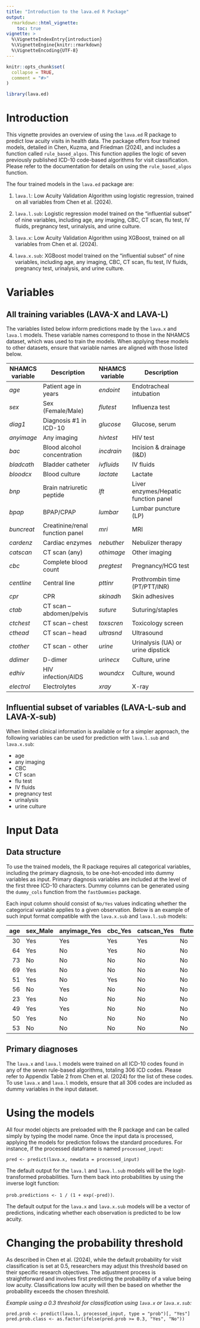 ```yaml
---
title: "Introduction to the lava.ed R Package"
output: 
  rmarkdown::html_vignette:
    toc: true
vignette: >
  %\VignetteIndexEntry{introduction}
  %\VignetteEngine{knitr::rmarkdown}
  %\VignetteEncoding{UTF-8}
---
```


```r
knitr::opts_chunk$set(
  collapse = TRUE,
  comment = "#>"
)
```

```r
library(lava.ed)
```

# Introduction
This vignette provides an overview of using the `lava.ed` R package to predict low acuity visits in health data. The package offers four trained models, detailed in Chen, Kuzma, and Friedman (2024), and includes a function called `rule_based_algos`. This function applies the logic of seven previously published ICD-10 code-based algorithms for visit classification. Please refer to the documentation for details on using the `rule_based_algos` function.

The four trained models in the `lava.ed` package are:

1. `lava.l`: Low Acuity Validation Algorithm using logistic regression, trained on all variables from Chen et al. (2024). 
2. `lava.l.sub`: Logistic regression model trained on the "influential subset" of nine variables, including age, any imaging, CBC, CT scan, flu test, IV fluids, pregnancy test, urinalysis, and urine culture.

3. `lava.x`: Low Acuity Validation Algorithm using XGBoost, trained on all variables from Chen et al. (2024). 
4. `lava.x.sub`: XGBoost model trained on the "influential subset" of nine variables, including age, any imaging, CBC, CT scan, flu test, IV fluids, pregnancy test, urinalysis, and urine culture.


# Variables

## All training variables (LAVA-X and LAVA-L)
The variables listed below inform predictions made by the `lava.x` and `lava.l` models. These variable names correspond to those in the NHAMCS dataset, which was used to train the models. When applying these models to other datasets, ensure that variable names are aligned with those listed below.

| NHAMCS variable | Description                     | NHAMCS variable | Description                          |
| --------------- | ------------------------------- | --------------- | ------------------------------------ |
| _age_           | Patient age in years            | _endoint_       | Endotracheal intubation              |
| _sex_           | Sex (Female/Male)               | _flutest_       | Influenza test                       |
| _diag1_         | Diagnosis #1 in ICD-10          | _glucose_       | Glucose, serum                       |
| _anyimage_      | Any imaging                     | _hivtest_       | HIV test                             |
| _bac_           | Blood alcohol concentration     | _incdrain_      | Incision & drainage (I&D)            |
| _bladcath_      | Bladder catheter                | _ivfluids_      | IV fluids                            |
| _bloodcx_       | Blood culture                   | _lactate_       | Lactate                              |
| _bnp_           | Brain natriuretic peptide       | _lft_           | Liver enzymes/Hepatic function panel |
| _bpap_          | BPAP/CPAP                       | _lumbar_        | Lumbar puncture (LP)                 |
| _buncreat_      | Creatinine/renal function panel | _mri_           | MRI                                  |
| _cardenz_       | Cardiac enzymes                 | _nebuther_      | Nebulizer therapy                    |
| _catscan_       | CT scan (any)                   | _othimage_      | Other imaging                        |
| _cbc_           | Complete blood count            | _pregtest_      | Pregnancy/HCG test                   |
| _centline_      | Central line                    | _pttinr_        | Prothrombin time (PT/PTT/INR)        |
| _cpr_           | CPR                             | _skinadh_       | Skin adhesives                       |
| _ctab_          | CT scan – abdomen/pelvis        | _suture_        | Suturing/staples                     |
| _ctchest_       | CT scan – chest                 | _toxscren_      | Toxicology screen                    |
| _cthead_        | CT scan – head                  | _ultrasnd_      | Ultrasound                           |
| _ctother_       | CT scan - other                 | _urine_         | Urinalysis (UA) or urine dipstick    |
| _ddimer_        | D-dimer                         | _urinecx_       | Culture, urine                       |
| _edhiv_         | HIV infection/AIDS              | _woundcx_       | Culture, wound                       |
| _electrol_      | Electrolytes                    | _xray_          | X-ray                                |

## Influential subset of variables (LAVA-L-sub and LAVA-X-sub)
When limited clinical information is available or for a simpler approach, the following variables can be used for prediction with `lava.l.sub` and `lava.x.sub`:

* age
* any imaging
* CBC
* CT scan
* flu test
* IV fluids
* pregnancy test
* urinalysis
* urine culture 


# Input Data

## Data structure
To use the trained models, the R package requires all categorical variables, including the primary diagnosis, to be one-hot-encoded into dummy variables as input. Primary diagnosis variables are included at the level of the first three ICD-10 characters. Dummy columns can be generated using the `dummy_cols` function from the `fastDummies` package.

Each input column should consist of `No/Yes` values indicating whether the categorical variable applies to a given observation. Below is an example of such input format compatible with the `lava.x.sub` and `lava.l.sub` models:

| age|sex_Male |anyimage_Yes |cbc_Yes |catscan_Yes |flutest_Yes |ivfluids_Yes |pregtest_Yes |urine_Yes |urinecx_Yes |
|---:|:--------|:------------|:-------|:-----------|:-----------|:------------|:------------|:---------|:-----------|
|  30|Yes      |Yes          |Yes     |Yes         |No          |Yes          |No           |No        |No          |
|  64|Yes      |No           |Yes     |No          |No          |No           |No           |Yes       |No          |
|  73|No       |No           |No      |No          |No          |No           |No           |No        |No          |
|  69|Yes      |No           |No      |No          |No          |No           |No           |No        |No          |
|  51|Yes      |No           |Yes     |No          |No          |Yes          |No           |No        |No          |
|  56|No       |Yes          |No      |No          |No          |No           |No           |No        |No          |
|  23|Yes      |No           |No      |No          |No          |No           |No           |No        |No          |
|  49|Yes      |Yes          |No      |No          |No          |No           |No           |No        |No          |
|  50|Yes      |No           |No      |No          |No          |No           |No           |No        |No          |
|  53|No       |No           |No      |No          |No          |No           |No           |No        |No          |

## Primary diagnoses
The `lava.x` and `lava.l` models were trained on all ICD-10 codes found in any of the seven rule-based algorithms, totaling 306 ICD codes. Please refer to Appendix Table 2 from Chen et al. (2024) for the list of these codes. To use `lava.x` and `lava.l` models, ensure that all 306 codes are included as dummy variables in the input dataset. 


# Using the models
All four model objects are preloaded with the R package and can be called simply by typing the model name. Once the input data is processed, applying the models for prediction follows the standard procedures. For instance, if the processed dataframe is named `processed_input`:

`pred <- predict(lava.x, newdata = processed_input)`

The default output for the `lava.l` and `lava.l.sub` models will be the logit-transformed probabilities. Turn them back into probabilities by using the inverse logit function:

`prob.predictions <- 1 / (1 + exp(-pred))`.

The default output for the `lava.x` and `lava.x.sub` models will be a vector of predictions, indicating whether each observation is predicted to be low acuity.


# Changing the probability threshold
As described in Chen et al. (2024), while the default probability for visit classification is set at 0.5, researchers may adjust this threshold based on their specific research objectives. The adjustment process is straightforward and involves first predicting the probability of a value being low acuity. Classifications low acuity will then be based on whether the probability exceeds the chosen threshold.

*Example using a 0.3 threshold for classification using `lava.x` or `lava.x.sub`:*

`pred.prob <- predict(lava.l, processed_input, type = "prob")[, "Yes"]`
`pred.prob.class <- as.factor(ifelse(pred.prob >= 0.3, "Yes", "No"))`
